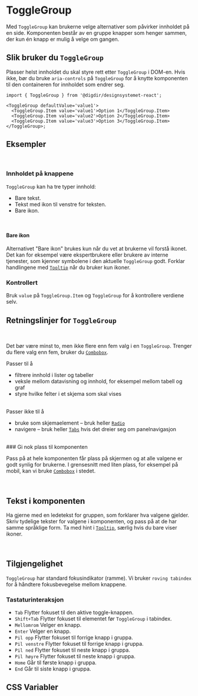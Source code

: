
<Meta of={ToggleGroupStories} />

# ToggleGroup

Med `ToggleGroup` kan brukerne velge alternativer som påvirker innholdet på en side. Komponenten består av en gruppe knapper som henger sammen, der kun én knapp er mulig å velge om gangen.

<Primary />
<Controls />

## Slik bruker du `ToggleGroup`

Plasser helst innholdet du skal styre rett etter `ToggleGroup` i DOM-en. Hvis ikke, bør du bruke `aria-controls` på `ToggleGroup` for å knytte komponenten til den containeren for innholdet som endrer seg.

```tsx
import { ToggleGroup } from '@digdir/designsystemet-react';

<ToggleGroup defaultValue='value1'>
  <ToggleGroup.Item value='value1'>Option 1</ToggleGroup.Item>
  <ToggleGroup.Item value='value2'>Option 2</ToggleGroup.Item>
  <ToggleGroup.Item value='value3'>Option 3</ToggleGroup.Item>
</ToggleGroup>;
```

## Eksempler

<br />

### Innholdet på knappene
`ToggleGroup` kan ha tre typer innhold:
- Bare tekst.
- Tekst med ikon til venstre for teksten.
- Bare ikon.

<br />

#### Bare ikon
Alternativet "Bare ikon" brukes kun når du vet at brukerne vil forstå ikonet. Det kan for eksempel være ekspertbrukere eller brukere av interne tjenester, som kjenner symbolene i den aktuelle `ToggleGroup` godt. Forklar handlingene med [`Tooltip`](/docs/komponenter-tooltip--docs) når du bruker kun ikoner. 


<Canvas of={ToggleGroupStories.OnlyIcons} />

### Kontrollert
Bruk `value` på `ToggleGroup.Item` og `ToggleGroup` for å kontrollere verdiene selv.

<Canvas of={ToggleGroupStories.Kontrollert} />


## Retningslinjer for `ToggleGroup`

<br />

Det bør være minst to, men ikke flere enn fem valg i en `ToggleGroup`. Trenger du flere valg enn fem, bruker du [`Combobox`](/docs/komponenter-combobox--docs).

Passer til å

- filtrere innhold i lister og tabeller
- veksle mellom datavisning og innhold, for eksempel mellom tabell og graf
- styre hvilke felter i et skjema som skal vises

<br />
Passer ikke til å

- bruke som skjemaelement – bruk heller [`Radio`](/docs/komponenter-radio--docs)
- navigere – bruk heller [`Tabs`](/docs/komponenter-tabs--docs) hvis det dreier seg om panelnavigasjon
<br />
### Gi nok plass til komponenten

Pass på at hele komponenten får plass på skjermen og at alle valgene er godt synlig for brukerne. I grensesnitt med liten plass, for eksempel på mobil, kan vi bruke [`Combobox`](/docs/komponenter-combobox--docs) i stedet.

<br />

## Tekst i komponenten 

Ha gjerne med en ledetekst for gruppen, som forklarer hva valgene gjelder. Skriv tydelige tekster for valgene i komponenten, og pass på at de har samme språklige form. Ta med hint i [`Tooltip`](/docs/komponenter-tooltip--docs), særlig hvis du bare viser ikoner.

<br />

## Tilgjengelighet

`ToggleGroup` har standard fokusindikator (ramme).
Vi bruker `roving tabindex` for å håndtere fokusbevegelse mellom knappene.

### Tastaturinteraksjon 

- `Tab` Flytter fokuset til den aktive toggle-knappen.
- `Shift+Tab` Flytter fokuset til elementet før `ToggleGroup` i tabindex.
- `Mellomrom` Velger en knapp.
- `Enter` Velger en knapp.
- `Pil opp` Flytter fokuset til forrige knapp i gruppa.
- `Pil venstre` Flytter fokuset til forrige knapp i gruppa.
- `Pil ned` Flytter fokuset til neste knapp i gruppa.
- `Pil høyre` Flytter fokuset til neste knapp i gruppa.
- `Home` Går til første knapp i gruppa.
- `End` Går til siste knapp i gruppa.


## CSS Variabler

<CssVariables css={css} />
